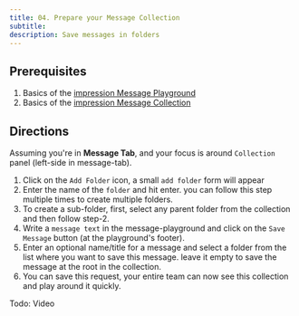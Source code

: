 ```yaml
---
title: 04. Prepare your Message Collection
subtitle:
description: Save messages in folders 
---
```


## Prerequisites
1. Basics of the [impression Message Playground](/websocket/i/message-playground/)
2. Basics of the [impression Message Collection](/websocket/i/message-collection/)

## Directions
Assuming you're in **Message Tab**,  and your focus is around `Collection` panel (left-side in message-tab).

1. Click on the `Add Folder` icon, a small `add folder` form will appear
2. Enter the name of the `folder` and hit enter. you can follow this step multiple times to create multiple folders.
3. To create a sub-folder, first, select any parent folder from the collection and then follow step-2.
4. Write a `message text` in the message-playground and click on the `Save Message` button (at the playground's footer). 
5. Enter an optional name/title for a message and select a folder from the list where you want to save this message. leave it empty to save the message at the root in the collection.
6. You can save this request, your entire team can now see this collection and play around it quickly.

Todo: Video